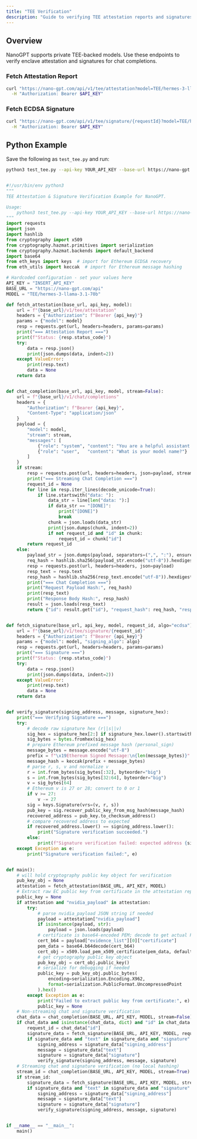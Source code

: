 ```yaml
---
title: "TEE Verification"
description: "Guide to verifying TEE attestation reports and signatures for TEE-backed models."
---
```


## Overview

NanoGPT supports private TEE-backed models. Use these endpoints to verify enclave attestation and signatures for chat completions.

### Fetch Attestation Report

```bash
curl "https://nano-gpt.com/api/v1/tee/attestation?model=TEE/hermes-3-llama-3.1-70b" \
  -H "Authorization: Bearer $API_KEY"
```

### Fetch ECDSA Signature

```bash
curl "https://nano-gpt.com/api/v1/tee/signature/{requestId}?model=TEE/hermes-3-llama-3.1-70b&signing_algo=ecdsa" \
  -H "Authorization: Bearer $API_KEY"
```

## Python Example

Save the following as `test_tee.py` and run:

```bash
python3 test_tee.py --api-key YOUR_API_KEY --base-url https://nano-gpt.com --model TEE/hermes-3-llama-3.1-70b
```

```python

#!/usr/bin/env python3
"""
TEE Attestation & Signature Verification Example for NanoGPT.

Usage:
    python3 test_tee.py --api-key YOUR_API_KEY --base-url https://nano-gpt.com --model TEE/hermes-3-llama-3.1-70b
"""
import requests
import json
import hashlib
from cryptography import x509
from cryptography.hazmat.primitives import serialization
from cryptography.hazmat.backends import default_backend
import base64
from eth_keys import keys  # import for Ethereum ECDSA recovery
from eth_utils import keccak  # import for Ethereum message hashing

# Hardcoded configuration - set your values here
API_KEY = "INSERT_API_KEY"
BASE_URL = "https://nano-gpt.com/api"
MODEL = "TEE/hermes-3-llama-3.1-70b"

def fetch_attestation(base_url, api_key, model):
    url = f"{base_url}/v1/tee/attestation"
    headers = {"Authorization": f"Bearer {api_key}"}
    params = {"model": model}
    resp = requests.get(url, headers=headers, params=params)
    print("=== Attestation Report ===")
    print(f"Status: {resp.status_code}")
    try:
        data = resp.json()
        print(json.dumps(data, indent=2))
    except ValueError:
        print(resp.text)
        data = None
    return data


def chat_completion(base_url, api_key, model, stream=False):
    url = f"{base_url}/v1/chat/completions"
    headers = {
        "Authorization": f"Bearer {api_key}",
        "Content-Type": "application/json"
    }
    payload = {
        "model": model,
        "stream": stream,
        "messages": [
            {"role": "system", "content": "You are a helpful assistant."},
            {"role": "user",   "content": "What is your model name?"}
        ]
    }
    if stream:
        resp = requests.post(url, headers=headers, json=payload, stream=True)
        print("=== Streaming Chat Completion ===")
        request_id = None
        for line in resp.iter_lines(decode_unicode=True):
            if line.startswith("data: "):
                data_str = line[len("data: "):]
                if data_str == "[DONE]":
                    print("[DONE]")
                    break
                chunk = json.loads(data_str)
                print(json.dumps(chunk, indent=2))
                if not request_id and "id" in chunk:
                    request_id = chunk["id"]
        return request_id
    else:
        payload_str = json.dumps(payload, separators=(",", ":"), ensure_ascii=False)
        req_hash = hashlib.sha256(payload_str.encode("utf-8")).hexdigest()
        resp = requests.post(url, headers=headers, json=payload)
        resp_text = resp.text
        resp_hash = hashlib.sha256(resp_text.encode("utf-8")).hexdigest()
        print("=== Chat Completion ===")
        print("Request Payload Hash:", req_hash)
        print(resp_text)
        print("Response Body Hash:", resp_hash)
        result = json.loads(resp_text)
        return {"id": result.get("id"), "request_hash": req_hash, "response_hash": resp_hash}


def fetch_signature(base_url, api_key, model, request_id, algo="ecdsa"):
    url = f"{base_url}/v1/tee/signature/{request_id}"
    headers = {"Authorization": f"Bearer {api_key}"}
    params = {"model": model, "signing_algo": algo}
    resp = requests.get(url, headers=headers, params=params)
    print("=== Signature ===")
    print(f"Status: {resp.status_code}")
    try:
        data = resp.json()
        print(json.dumps(data, indent=2))
    except ValueError:
        print(resp.text)
        data = None
    return data


def verify_signature(signing_address, message, signature_hex):
    print("=== Verifying Signature ===")
    try:
        # decode raw signature hex (r||s||v)
        sig_hex = signature_hex[2:] if signature_hex.lower().startswith("0x") else signature_hex
        sig_bytes = bytes.fromhex(sig_hex)
        # prepare Ethereum prefixed message hash (personal_sign)
        message_bytes = message.encode("utf-8")
        prefix = f"\x19Ethereum Signed Message:\n{len(message_bytes)}".encode("utf-8")
        message_hash = keccak(prefix + message_bytes)
        # parse r, s, v and normalize v
        r = int.from_bytes(sig_bytes[:32], byteorder="big")
        s = int.from_bytes(sig_bytes[32:64], byteorder="big")
        v = sig_bytes[64]
        # Ethereum v is 27 or 28; convert to 0 or 1
        if v >= 27:
            v -= 27
        sig = keys.Signature(vrs=(v, r, s))
        pub_key = sig.recover_public_key_from_msg_hash(message_hash)
        recovered_address = pub_key.to_checksum_address()
        # compare recovered address to expected
        if recovered_address.lower() == signing_address.lower():
            print("Signature verification succeeded.")
        else:
            print(f"Signature verification failed: expected address {signing_address}, got {recovered_address}")
    except Exception as e:
        print("Signature verification failed:", e)


def main():
    # will hold cryptography public key object for verification
    pub_key_obj = None
    attestation = fetch_attestation(BASE_URL, API_KEY, MODEL)
    # Extract raw EC public key from certificate in the attestation report
    public_key = None
    if attestation and "nvidia_payload" in attestation:
        try:
            # parse nvidia_payload JSON string if needed
            payload = attestation["nvidia_payload"]
            if isinstance(payload, str):
                payload = json.loads(payload)
            # certificate is base64-encoded PEM; decode to get actual PEM bytes
            cert_b64 = payload["evidence_list"][0]["certificate"]
            pem_data = base64.b64decode(cert_b64)
            cert_obj = x509.load_pem_x509_certificate(pem_data, default_backend())
            # get cryptography public key object
            pub_key_obj = cert_obj.public_key()
            # serialize for debugging if needed
            public_key = pub_key_obj.public_bytes(
                encoding=serialization.Encoding.X962,
                format=serialization.PublicFormat.UncompressedPoint
            ).hex()
        except Exception as e:
            print("Failed to extract public key from certificate:", e)
            public_key = None
    # Non-streaming chat and signature verification
    chat_data = chat_completion(BASE_URL, API_KEY, MODEL, stream=False)
    if chat_data and isinstance(chat_data, dict) and "id" in chat_data:
        request_id = chat_data["id"]
        signature_data = fetch_signature(BASE_URL, API_KEY, MODEL, request_id)
        if signature_data and "text" in signature_data and "signature" in signature_data and "signing_address" in signature_data:
            signing_address = signature_data["signing_address"]
            message = signature_data["text"]
            signature = signature_data["signature"]
            verify_signature(signing_address, message, signature)
    # Streaming chat and signature verification (no local hashing)
    stream_id = chat_completion(BASE_URL, API_KEY, MODEL, stream=True)
    if stream_id:
        signature_data = fetch_signature(BASE_URL, API_KEY, MODEL, stream_id)
        if signature_data and "text" in signature_data and "signature" in signature_data and "signing_address" in signature_data:
            signing_address = signature_data["signing_address"]
            message = signature_data["text"]
            signature = signature_data["signature"]
            verify_signature(signing_address, message, signature)


if __name__ == "__main__":
    main()